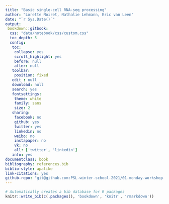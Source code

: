 ```yaml
---
title: "Basic single-cell RNA-seq processing"
author: "Lorette Noiret, Nathalie Lehmann, Eric van Leen"
date: "`r Sys.Date()`"
output:
 bookdown::gitbook:
  css: "data/notebook/css/custom.css"
  toc_depth: 5
  config:
   toc:
    collapse: yes
    scroll_highlight: yes
    before: null
    after: null
   toolbar:
    position: fixed
   edit : null
   download: null
   search: yes
   fontsettings:
    theme: white
    family: sans
    size: 2
   sharing:
    facebook: no
    github: yes
    twitter: yes
    linkedin: no
    weibo: no
    instapaper: no
    vk: no
    all: ['twitter', 'linkedin']
   info: yes
documentclass: book
bibliography: references.bib
biblio-style: apalike
link-citations: yes
github-repo: "git@github.com:PSL-winter-school-2021/01-monday-workshop-rna.git"
---
```


```r
# Automatically creates a bib database for R packages
knitr::write_bib(c(.packages(), 'bookdown', 'knitr', 'rmarkdown'))
```
